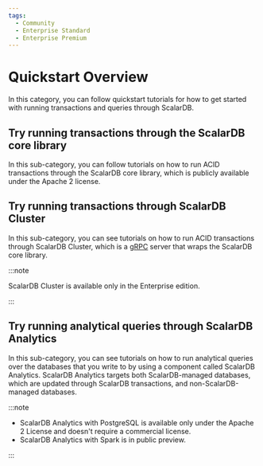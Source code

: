 ```yaml
---
tags:
  - Community
  - Enterprise Standard
  - Enterprise Premium
---
```


# Quickstart Overview

In this category, you can follow quickstart tutorials for how to get started with running transactions and queries through ScalarDB.

## Try running transactions through the ScalarDB core library

In this sub-category, you can follow tutorials on how to run ACID transactions through the ScalarDB core library, which is publicly available under the Apache 2 license.

## Try running transactions through ScalarDB Cluster

In this sub-category, you can see tutorials on how to run ACID transactions through ScalarDB Cluster, which is a [gRPC](https://grpc.io/) server that wraps the ScalarDB core library.

:::note

ScalarDB Cluster is available only in the Enterprise edition.

:::

## Try running analytical queries through ScalarDB Analytics

In this sub-category, you can see tutorials on how to run analytical queries over the databases that you write to by using a component called ScalarDB Analytics. ScalarDB Analytics targets both ScalarDB-managed databases, which are updated through ScalarDB transactions, and non-ScalarDB-managed databases.

:::note

- ScalarDB Analytics with PostgreSQL is available only under the Apache 2 License and doesn't require a commercial license.
- ScalarDB Analytics with Spark is in public preview.

:::
